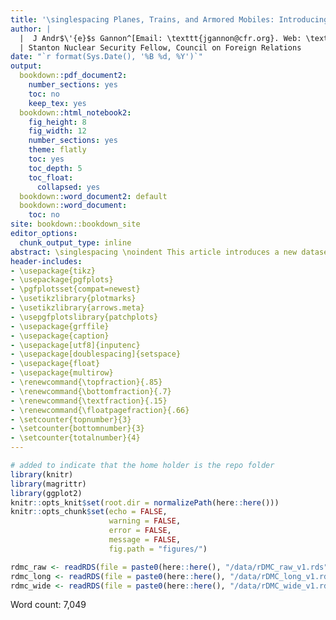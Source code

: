 ```yaml
---
title: '\singlespacing Planes, Trains, and Armored Mobiles: Introducing a Dataset of the Global Distribution of Military Capabilities (rDMC)'
author: | 
  |  J Andr$\'{e}$s Gannon^[Email: \texttt{jgannon@cfr.org}. Web: \texttt{jandresgannon.com}. \newline See \texttt{https://www.militarycapabilities.com/} for a website of the complete project. Data and code for the empirical analysis can be found at \texttt{https://github.com/CenterForPeaceAndSecurityStudies/rDMC}. This project was funded and produced under the UC San Diego Center for Peace and Security Studies (cPASS).]
  | Stanton Nuclear Security Fellow, Council on Foreign Relations
date: "`r format(Sys.Date(), '%B %d, %Y')`"
output:
  bookdown::pdf_document2:
    number_sections: yes
    toc: no
    keep_tex: yes
  bookdown::html_notebook2:
    fig_height: 8
    fig_width: 12
    number_sections: yes
    theme: flatly
    toc: yes
    toc_depth: 5
    toc_float:
      collapsed: yes
  bookdown::word_document2: default
  bookdown::word_document:
    toc: no
site: bookdown::bookdown_site
editor_options:
  chunk_output_type: inline
abstract: \singlespacing \noindent This article introduces a new dataset on the disaggregated military capabilities states possess from 1970 -- 2014. While practitioners have long recognized the importance of what weapons states own, scholars have largely examined surrounding questions in piecemeal fashion due to data limitations. The Distribution of Military Capabilities (rDMC) dataset identifies the weapons portfolios of states over the past half century at various levels of aggregation suitable to a wide variety of research questions. This paper begins by explaining the value of collecting data on disaggregated national military capabilities, the data's scope, and the data collection process. I then identify some initial trends about changes in the distribution of military capabilities across states from 1970 -- 2014. I conclude by identifying future research use of the data as both a dependent and independent variable. These data allows scholars to better investigate both international questions concerning power projection, military innovation, and conflict outcomes as well as domestic questions like coup risks, use of force decisions, and interest group lobbying.
header-includes:
- \usepackage{tikz}
- \usepackage{pgfplots}
- \pgfplotsset{compat=newest}
- \usetikzlibrary{plotmarks}
- \usetikzlibrary{arrows.meta}
- \usepgfplotslibrary{patchplots}
- \usepackage{grffile}
- \usepackage{caption}
- \usepackage[utf8]{inputenc}
- \usepackage[doublespacing]{setspace}
- \usepackage{float}
- \usepackage{multirow}
- \renewcommand{\topfraction}{.85}
- \renewcommand{\bottomfraction}{.7}
- \renewcommand{\textfraction}{.15}
- \renewcommand{\floatpagefraction}{.66}
- \setcounter{topnumber}{3}
- \setcounter{bottomnumber}{3}
- \setcounter{totalnumber}{4}
---
```


```r
# added to indicate that the home holder is the repo folder
library(knitr)
library(magrittr)
library(ggplot2)
knitr::opts_knit$set(root.dir = normalizePath(here::here()))
knitr::opts_chunk$set(echo = FALSE, 
                      warning = FALSE, 
                      error = FALSE, 
                      message = FALSE, 
                      fig.path = "figures/")
```

```r
rdmc_raw <- readRDS(file = paste0(here::here(), "/data/rDMC_raw_v1.rds"))
rdmc_long <- readRDS(file = paste0(here::here(), "/data/rDMC_long_v1.rds"))
rdmc_wide <- readRDS(file = paste0(here::here(), "/data/rDMC_wide_v1.rds"))
```

Word count: 7,049


